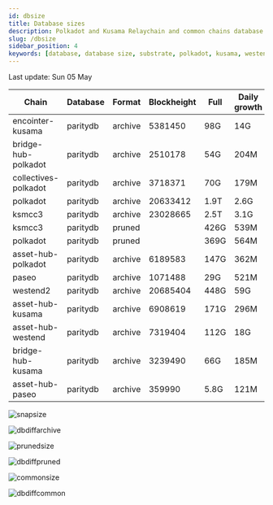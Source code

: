```yaml
---
id: dbsize
title: Database sizes
description: Polkadot and Kusama Relaychain and common chains database sizes
slug: /dbsize
sidebar_position: 4
keywords: [database, database size, substrate, polkadot, kusama, westend]
---
```



Last update: Sun 05 May

| Chain    | Database   | Format | Blockheight | Full         | Daily growth |
| ------------------------| ----------- | -------- | ------- | ---------- | ----- | 
| encointer-kusama | paritydb | archive | 5381450 | 98G | 14G |
| bridge-hub-polkadot | paritydb | archive | 2510178 | 54G | 204M |
| collectives-polkadot | paritydb | archive | 3718371 | 70G | 179M |
| polkadot | paritydb | archive | 20633412 | 1.9T | 2.6G |
| ksmcc3 | paritydb | archive | 23028665 | 2.5T | 3.1G |
| ksmcc3 | paritydb | pruned |  | 426G | 539M |
| polkadot | paritydb | pruned |  | 369G | 564M |
| asset-hub-polkadot | paritydb | archive | 6189583 | 147G | 362M |
| paseo | paritydb | archive | 1071488 | 29G | 521M |
| westend2 | paritydb | archive | 20685404 | 448G | 59G |
| asset-hub-kusama | paritydb | archive | 6908619 | 171G | 296M |
| asset-hub-westend | paritydb | archive | 7319404 | 112G | 18G |
| bridge-hub-kusama | paritydb | archive | 3239490 | 66G | 185M |
| asset-hub-paseo | paritydb | archive | 359990 | 5.8G | 121M |

![snapsize](/img/archivesize.png)

![dbdiffarchive](/img/dbdiffrelay.png)

![prunedsize](/img/prunedsize.png)

![dbdiffpruned](/img/dbdiffpruned.png)

![commonsize](/img/commonsize.png)

![dbdiffcommon](/img/dbdiffcommon.png)

